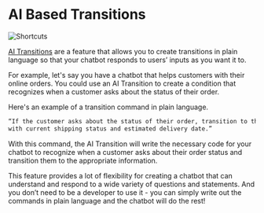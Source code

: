 # AI Based Transitions

![Shortcuts](/docs/content/generative-ai-transitions-cover.png)

[AI Transitions](../toolbox/transition-to/#expression) are a feature that allows you to create transitions in plain language so that your chatbot responds to users’ inputs as you want it to.

For example, let's say you have a chatbot that helps customers with their online orders. You could use an AI Transition to create a condition that recognizes when a customer asks about the status of their order.

Here's an example of a transition command in plain language.

```html
“If the customer asks about the status of their order, transition to the node
with current shipping status and estimated delivery date.”
```

With this command, the AI Transition will write the necessary code for your chatbot to recognize when a customer asks about their order status and transition them to the appropriate information.

This feature provides a lot of flexibility for creating a chatbot that can understand and respond to a wide variety of questions and statements. And you don’t need to be a developer to use it - you can simply write out the commands in plain language and the chatbot will do the rest!
